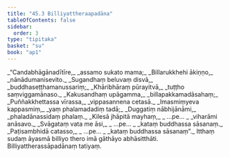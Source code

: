```yaml
---
title: "45.3 Billiyattheraapadāna"
tableOfContents: false
sidebar:
  order: 3
type: "tipitaka"
basket: "su"
book: "ap1"
---
```



<DynamicBreadcrumb />

<Division number="15" book="ap1" bookNo="20" page="430">

<Paragraph number="5793" type="verses" book="ap1">
_“Candabhāgānadītīre,_  
_assamo sukato mama;_  
_Billarukkhehi ākiṇṇo,_  
_nānādumanisevito._  

</Paragraph>

</Division>
<Division number="16" book="ap1" bookNo="20" page="430">

<Paragraph number="5794" type="verses" book="ap1">
_Sugandhaṃ beluvaṃ disvā,_  
_buddhaseṭṭhamanussariṃ;_  
_Khāribhāraṃ pūrayitvā,_  
_tuṭṭho saṃviggamānaso._  

</Paragraph>

</Division>
<Division number="17" book="ap1" bookNo="20" page="430">

<Paragraph number="5795" type="verses" book="ap1">
_Kakusandhaṃ upāgamma,_  
_billapakkamadāsahaṃ;_  
_Puññakkhettassa vīrassa,_  
_vippasannena cetasā._  

</Paragraph>

</Division>
<Division number="18" book="ap1" bookNo="20" page="430">

<Paragraph number="5796" type="verses" book="ap1">
_Imasmiṃyeva kappasmiṃ,_  
_yaṃ phalamadadiṃ tadā;_  
_Duggatiṃ nābhijānāmi,_  
_phaladānassidaṃ phalaṃ._  

</Paragraph>

</Division>
<Division number="19" book="ap1" bookNo="20" page="430">

<Paragraph number="5797" type="verses" book="ap1">
_Kilesā jhāpitā mayhaṃ,_  
_ …pe… _  
_viharāmi anāsavo._  

</Paragraph>

</Division>
<Division number="20" book="ap1" bookNo="20" page="430">

<Paragraph number="5798" type="verses" book="ap1">
_Svāgataṃ vata me āsi,_  
_ …pe… _  
_kataṃ buddhassa sāsanaṃ._  

</Paragraph>

</Division>
<Division number="21" book="ap1" bookNo="20" page="430">

<Paragraph number="5799" type="verses" book="ap1">
_Paṭisambhidā catasso,_  
_ …pe… _  
_kataṃ buddhassa sāsanaṃ”._  

</Paragraph>

<Paragraph number="5800" book="ap1">
Itthaṃ sudaṃ āyasmā billiyo thero imā gāthāyo abhāsitthāti.

</Paragraph>
</Division>

<Paragraph number="5801" type="center" book="ap1">
Billiyattherassāpadānaṃ tatiyaṃ.
</Paragraph>